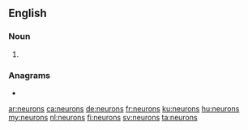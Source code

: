 {{also|Neurons}}
==English==

===Noun===
{{head|en|noun plural form}}

# {{plural of|neuron|lang=en}}

===Anagrams===
* {{l|en|nonuser}}

[[ar:neurons]]
[[ca:neurons]]
[[de:neurons]]
[[fr:neurons]]
[[ku:neurons]]
[[hu:neurons]]
[[my:neurons]]
[[nl:neurons]]
[[fi:neurons]]
[[sv:neurons]]
[[ta:neurons]]
